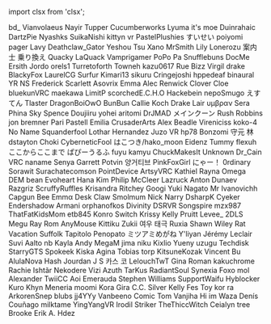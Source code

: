 ﻿import clsx from 'clsx';


<!-- Reminder that not only HTML chars have to be escaped, MDX chars also need to be (such as a space followed by an underscore). -->
<Patronelt k="5" ias="1" sp="1" >bd&#0095;</Patronelt> <Patronelt k="3" ias="1" sp="1" >Vianvolaeus</Patronelt> <Patronelt k="3" ias="1" sp="1" >Nayir</Patronelt> <Patronelt k="3" ias="1" sp="1" >Tupper</Patronelt> <Patronelt k="3" ias="1" sp="1" >Cucumberworks</Patronelt> 
<Patronelt k="2" ias="1" sp="1" >Lyuma</Patronelt> <Patronelt k="2" ias="1" sp="1" >it&#0039;s moe</Patronelt> <Patronelt k="2" ias="1" sp="1" >Duinrahaic</Patronelt> <Patronelt k="2" ias="1" sp="1" >DartzPie</Patronelt> <Patronelt k="2" ias="1" sp="1" >Nyashks</Patronelt> 
<Patronelt k="2" ias="1" sp="1" >SuikaNishi</Patronelt> <Patronelt k="2" ias="1" sp="1" >kittyn vr</Patronelt> <Patronelt k="2" ias="1" sp="1" >PastelPlushies</Patronelt> <Patronelt k="2" ias="1" sp="1" >すいせい</Patronelt> <Patronelt k="2" ias="1" sp="1" >poiyomi</Patronelt> 
<Patronelt k="2" ias="1" sp="1" >pager</Patronelt> <Patronelt k="2" ias="1" sp="1" >Lavy</Patronelt> <Patronelt k="2" ias="1" sp="1" >Deathclaw&#0095;Gator</Patronelt> <Patronelt k="2" ias="1" sp="1" >Yeshou</Patronelt> <Patronelt k="2" ias="1" sp="1" >Tsu</Patronelt> 
<Patronelt k="2" ias="1" sp="1" >Xano</Patronelt> <Patronelt k="2" ias="1" sp="1" >MrSmith</Patronelt> <Patronelt k="2" ias="1" sp="1" >Lily</Patronelt> <Patronelt k="2" ias="1" sp="1" >Lonerozu</Patronelt> <Patronelt k="2" ias="1" sp="0" >案内士 乗り換え</Patronelt> 
<Patronelt k="2" ias="1" sp="0" >Quacky LaQuack</Patronelt> <Patronelt k="2" ias="1" sp="0" >Vamprigamer</Patronelt> <Patronelt k="2" ias="1" sp="0" >PoPo Pa</Patronelt> <Patronelt k="2" ias="1" sp="0" >Snufflebuns</Patronelt> <Patronelt k="2" ias="1" sp="0" >DocMe</Patronelt> 
<Patronelt k="2" ias="1" sp="0" >Ersith</Patronelt> <Patronelt k="0" ias="1" sp="1" >Jordo</Patronelt> <Patronelt k="0" ias="0" sp="1" >orels1</Patronelt> <Patronelt k="0" ias="1" sp="1" >Turretoforth</Patronelt> <Patronelt k="0" ias="1" sp="1" >Towneh</Patronelt> 
<Patronelt k="0" ias="0" sp="1" >kazu0617</Patronelt> <Patronelt k="0" ias="0" sp="1" >Rue</Patronelt> <Patronelt k="0" ias="1" sp="1" >Bizz</Patronelt> <Patronelt k="0" ias="1" sp="1" >Virgil drake</Patronelt> <Patronelt k="0" ias="0" sp="1" >BlackyFox</Patronelt> 
<Patronelt k="0" ias="0" sp="1" >LaurelCG</Patronelt> <Patronelt k="0" ias="1" sp="1" >Surfur</Patronelt> <Patronelt k="0" ias="1" sp="1" >Kimari13</Patronelt> <Patronelt k="0" ias="1" sp="1" >sikuru</Patronelt> <Patronelt k="0" ias="1" sp="1" >Cringejoshi</Patronelt> 
<Patronelt k="0" ias="1" sp="1" >hppedeaf</Patronelt> <Patronelt k="0" ias="1" sp="1" >binaural</Patronelt> <Patronelt k="0" ias="0" sp="1" >YR NS</Patronelt> <Patronelt k="0" ias="1" sp="1" >Frederick</Patronelt> <Patronelt k="0" ias="1" sp="1" >Scarlett</Patronelt> 
<Patronelt k="0" ias="1" sp="1" >Asovrix</Patronelt> <Patronelt k="0" ias="1" sp="1" >Emma</Patronelt> <Patronelt k="0" ias="1" sp="1" >Alec Renwick</Patronelt> <Patronelt k="0" ias="1" sp="1" >Clover Cloe</Patronelt> <Patronelt k="0" ias="1" sp="1" >bluekunVRC</Patronelt> 
<Patronelt k="0" ias="0" sp="1" >maekawa</Patronelt> <Patronelt k="0" ias="1" sp="1" >LimitP</Patronelt> <Patronelt k="0" ias="0" sp="1" >scorchedE&#0046;C&#0046;H&#0046;O</Patronelt> <Patronelt k="0" ias="1" sp="1" >Hackebein</Patronelt> <Patronelt k="0" ias="1" sp="1" >nepoSmugo</Patronelt> 
<Patronelt k="0" ias="1" sp="1" >えすてん</Patronelt> <Patronelt k="0" ias="0" sp="1" >Tlaster</Patronelt> <Patronelt k="0" ias="1" sp="1" >DragonBoiOwO</Patronelt> <Patronelt k="0" ias="1" sp="1" >BunBun</Patronelt> <Patronelt k="0" ias="1" sp="1" >Callie Koch</Patronelt> 
<Patronelt k="0" ias="1" sp="1" >Drake Lair</Patronelt> <Patronelt k="0" ias="1" sp="1" >υμβραν</Patronelt> <Patronelt k="0" ias="1" sp="1" >Sera Phina</Patronelt> <Patronelt k="0" ias="0" sp="1" >Sky Spence</Patronelt> <Patronelt k="0" ias="1" sp="1" >Doujiiru</Patronelt> 
<Patronelt k="0" ias="1" sp="1" >yohei aritomi</Patronelt> <Patronelt k="0" ias="1" sp="1" >DrJMAD</Patronelt> <Patronelt k="0" ias="0" sp="1" >メインクーン</Patronelt> <Patronelt k="0" ias="1" sp="1" >Rush Robbins</Patronelt> <Patronelt k="0" ias="1" sp="1" >jon bremner</Patronelt> 
<Patronelt k="0" ias="1" sp="1" >Pari</Patronelt> <Patronelt k="0" ias="1" sp="1" >Pastell Emilia</Patronelt> <Patronelt k="0" ias="1" sp="1" >CrusaderArts</Patronelt> <Patronelt k="0" ias="1" sp="1" >Alex Beadle</Patronelt> <Patronelt k="0" ias="1" sp="1" >Vireniciss</Patronelt> 
<Patronelt k="0" ias="1" sp="1" >koko&#0045;4</Patronelt> <Patronelt k="0" ias="1" sp="1" >No Name</Patronelt> <Patronelt k="0" ias="1" sp="1" >Squanderfool</Patronelt> <Patronelt k="0" ias="1" sp="1" >Lothar Hernandez</Patronelt> <Patronelt k="0" ias="1" sp="1" >Juzo VR</Patronelt> 
<Patronelt k="0" ias="1" sp="1" >hp78</Patronelt> <Patronelt k="0" ias="1" sp="1" >Bonzomi</Patronelt> <Patronelt k="0" ias="1" sp="1" >守元 林</Patronelt> <Patronelt k="0" ias="1" sp="1" >dstayton</Patronelt> <Patronelt k="0" ias="1" sp="1" >Choki</Patronelt> 
<Patronelt k="0" ias="0" sp="1" >CyberneticFool</Patronelt> <Patronelt k="0" ias="1" sp="1" >はこつき&#0047;hako&#0095;moon</Patronelt> <Patronelt k="0" ias="1" sp="1" >Eidenz</Patronelt> <Patronelt k="0" ias="1" sp="1" >Tummy</Patronelt> <Patronelt k="0" ias="0" sp="1" >flexuh</Patronelt> 
<Patronelt k="0" ias="1" sp="1" >ここからここまで</Patronelt> <Patronelt k="0" ias="0" sp="1" >ぱぴーうるふ</Patronelt> <Patronelt k="0" ias="1" sp="1" >fuyu</Patronelt> <Patronelt k="0" ias="1" sp="1" >kamyu</Patronelt> <Patronelt k="0" ias="1" sp="1" >ChuckMakesIt</Patronelt> 
<Patronelt k="0" ias="1" sp="1" >Unknown</Patronelt> <Patronelt k="0" ias="1" sp="1" >Dr&#0095;Cain</Patronelt> <Patronelt k="0" ias="1" sp="1" >VRC naname</Patronelt> <Patronelt k="0" ias="1" sp="1" >Senya</Patronelt> <Patronelt k="0" ias="1" sp="1" >Garrett Potvin</Patronelt> 
<Patronelt k="0" ias="1" sp="1" >양거티브</Patronelt> <Patronelt k="0" ias="1" sp="1" >PinkFoxGirl</Patronelt> <Patronelt k="0" ias="1" sp="1" >にゃー！</Patronelt> <Patronelt k="0" ias="1" sp="1" >0rdinary</Patronelt> <Patronelt k="0" ias="0" sp="1" >Sorawit Surachatecomson</Patronelt> 
<Patronelt k="0" ias="1" sp="1" >PointDevice</Patronelt> <Patronelt k="0" ias="1" sp="1" >ArtsyVRC</Patronelt> <Patronelt k="0" ias="1" sp="1" >Kathiel Rayna</Patronelt> <Patronelt k="0" ias="1" sp="1" >Omega</Patronelt> <Patronelt k="0" ias="1" sp="1" >DEM bean</Patronelt> 
<Patronelt k="0" ias="1" sp="1" >Evoheart</Patronelt> <Patronelt k="0" ias="1" sp="1" >Hana Kim</Patronelt> <Patronelt k="0" ias="1" sp="1" >Philip McCleer</Patronelt> <Patronelt k="0" ias="0" sp="1" >Lazruck</Patronelt> <Patronelt k="0" ias="1" sp="1" >Anton Dunaev</Patronelt> 
<Patronelt k="0" ias="0" sp="1" >Razgriz</Patronelt> <Patronelt k="0" ias="1" sp="1" >ScruffyRuffles</Patronelt> <Patronelt k="0" ias="1" sp="1" >Krisandra Ritchey</Patronelt> <Patronelt k="0" ias="1" sp="1" >Googi</Patronelt> <Patronelt k="0" ias="1" sp="1" >Yuki Nagato</Patronelt> 
<Patronelt k="0" ias="0" sp="1" >Mr Ivanovichh</Patronelt> <Patronelt k="0" ias="1" sp="1" >Capgun</Patronelt> <Patronelt k="0" ias="1" sp="1" >Bee</Patronelt> <Patronelt k="0" ias="0" sp="1" >Emmα</Patronelt> <Patronelt k="0" ias="0" sp="1" >Desk Claw</Patronelt> 
<Patronelt k="0" ias="1" sp="1" >Smolmum</Patronelt> <Patronelt k="0" ias="0" sp="1" >Nick</Patronelt> <Patronelt k="0" ias="1" sp="1" >Narry</Patronelt> <Patronelt k="0" ias="1" sp="1" >DsharpK</Patronelt> <Patronelt k="0" ias="1" sp="1" >Cyeker</Patronelt> 
<Patronelt k="0" ias="1" sp="1" >Endershadow</Patronelt> <Patronelt k="0" ias="0" sp="1" >Armani</Patronelt> <Patronelt k="0" ias="1" sp="1" >orphanofkos</Patronelt> <Patronelt k="0" ias="1" sp="1" >Divinity</Patronelt> <Patronelt k="0" ias="1" sp="1" >DSRVR</Patronelt> 
<Patronelt k="0" ias="1" sp="1" >Songspire</Patronelt> <Patronelt k="0" ias="0" sp="1" >mzx987</Patronelt> <Patronelt k="0" ias="0" sp="1" >ThatFatKidsMom</Patronelt> <Patronelt k="0" ias="1" sp="1" >etb845</Patronelt> <Patronelt k="0" ias="0" sp="1" >Konro</Patronelt> 
<Patronelt k="0" ias="0" sp="1" >Switch</Patronelt> <Patronelt k="0" ias="1" sp="1" >Krissy</Patronelt> <Patronelt k="0" ias="1" sp="1" >Kelly Pruitt</Patronelt> <Patronelt k="0" ias="1" sp="1" >Levee&#0095;</Patronelt> <Patronelt k="0" ias="1" sp="1" >2DLS</Patronelt> 
<Patronelt k="0" ias="1" sp="1" >Megu</Patronelt> <Patronelt k="0" ias="1" sp="1" >Ray Rom</Patronelt> <Patronelt k="0" ias="1" sp="1" >AnyMouse</Patronelt> <Patronelt k="0" ias="1" sp="1" >Kittiku</Patronelt> <Patronelt k="0" ias="1" sp="1" >Zukii</Patronelt> 
<Patronelt k="0" ias="1" sp="1" >여우 태극</Patronelt> <Patronelt k="0" ias="0" sp="1" >Ruxia</Patronelt> <Patronelt k="0" ias="1" sp="1" >Shawn Wiley</Patronelt> <Patronelt k="0" ias="0" sp="1" >Rat Vacation</Patronelt> <Patronelt k="0" ias="1" sp="1" >Suffolk</Patronelt> 
<Patronelt k="0" ias="1" sp="1" >Tapitolo Penopato</Patronelt> <Patronelt k="0" ias="0" sp="1" >ミツアミめがね</Patronelt> <Patronelt k="0" ias="1" sp="1" >Y&#0039;liyan</Patronelt> <Patronelt k="0" ias="1" sp="1" >Jérémy Leclair</Patronelt> <Patronelt k="0" ias="1" sp="1" >Suvi Aalto</Patronelt> 
<Patronelt k="0" ias="0" sp="1" >nb</Patronelt> <Patronelt k="0" ias="0" sp="1" >Kayla</Patronelt> <Patronelt k="0" ias="1" sp="1" >Andy</Patronelt> <Patronelt k="0" ias="1" sp="1" >MegaM</Patronelt> <Patronelt k="0" ias="1" sp="1" >jima niku</Patronelt> 
<Patronelt k="0" ias="1" sp="1" >Kixlio Yueny</Patronelt> <Patronelt k="0" ias="1" sp="1" >uzugu</Patronelt> <Patronelt k="0" ias="1" sp="1" >Techdisk</Patronelt> <Patronelt k="0" ias="1" sp="1" >StarryGTS</Patronelt> <Patronelt k="0" ias="1" sp="1" >Spokeek</Patronelt> 
<Patronelt k="0" ias="0" sp="1" >Kiska Agina</Patronelt> <Patronelt k="0" ias="1" sp="1" >Tobias torp</Patronelt> <Patronelt k="0" ias="1" sp="1" >KitsuneKozak</Patronelt> <Patronelt k="0" ias="1" sp="1" >Vincent Bu</Patronelt> <Patronelt k="0" ias="1" sp="1" >AlulaNova</Patronelt> 
<Patronelt k="0" ias="1" sp="1" >Hash Jourdan</Patronelt> <Patronelt k="0" ias="1" sp="1" >J S</Patronelt> <Patronelt k="0" ias="0" sp="1" >카스 코</Patronelt> <Patronelt k="0" ias="1" sp="1" >LelouchTwT</Patronelt> <Patronelt k="0" ias="1" sp="1" >Gina Roman</Patronelt> 
<Patronelt k="0" ias="1" sp="1" >kakuchrome</Patronelt> <Patronelt k="0" ias="1" sp="1" >Rachie</Patronelt> <Patronelt k="0" ias="1" sp="1" >Ishtãr</Patronelt> <Patronelt k="0" ias="0" sp="1" >Nekodere</Patronelt> <Patronelt k="0" ias="1" sp="1" >Vizi</Patronelt> 
<Patronelt k="0" ias="1" sp="1" >Azuth</Patronelt> <Patronelt k="0" ias="1" sp="1" >TarKus</Patronelt> <Patronelt k="0" ias="1" sp="1" >RadiantSoul</Patronelt> <Patronelt k="0" ias="1" sp="1" >Synexia Foxo</Patronelt> <Patronelt k="0" ias="1" sp="1" >mol</Patronelt> 
<Patronelt k="0" ias="0" sp="1" >Alexander</Patronelt> <Patronelt k="0" ias="1" sp="1" >TwiiCC</Patronelt> <Patronelt k="0" ias="1" sp="1" >Aoi Emerauda</Patronelt> <Patronelt k="0" ias="1" sp="1" >Stephen Williams</Patronelt> <Patronelt k="0" ias="1" sp="1" >SupportWaifu</Patronelt> 
<Patronelt k="0" ias="1" sp="1" >Hyblocker</Patronelt> <Patronelt k="0" ias="0" sp="1" >Kuro</Patronelt> <Patronelt k="0" ias="1" sp="1" >Khyn</Patronelt> <Patronelt k="0" ias="0" sp="1" >Meneria</Patronelt> <Patronelt k="0" ias="1" sp="1" >moomi</Patronelt> 
<Patronelt k="0" ias="1" sp="1" >Kora Gira</Patronelt> <Patronelt k="0" ias="1" sp="1" >C&#0046;C&#0046; Silver</Patronelt> <Patronelt k="0" ias="1" sp="1" >Kelly</Patronelt> <Patronelt k="0" ias="1" sp="1" >Fes Toy</Patronelt> <Patronelt k="0" ias="1" sp="1" >kor ra</Patronelt> 
<Patronelt k="0" ias="1" sp="1" >ArkorenSnep</Patronelt> <Patronelt k="0" ias="0" sp="1" >blubs</Patronelt> <Patronelt k="0" ias="1" sp="1" >jj4YYy</Patronelt> <Patronelt k="0" ias="1" sp="1" >Vanbeeno</Patronelt> <Patronelt k="0" ias="1" sp="1" >Comic Tom</Patronelt> 
<Patronelt k="0" ias="1" sp="1" >Vanjiha</Patronelt> <Patronelt k="0" ias="1" sp="1" >Hi im Waza</Patronelt> <Patronelt k="0" ias="0" sp="1" >Denís Couñago</Patronelt> <Patronelt k="0" ias="0" sp="1" >milktame</Patronelt> <Patronelt k="0" ias="0" sp="1" >YingYangVR</Patronelt> 
<Patronelt k="0" ias="1" sp="1" >Irodil Striker</Patronelt> <Patronelt k="0" ias="1" sp="1" >TheThiccWitch</Patronelt> <Patronelt k="0" ias="0" sp="1" >Ceialyn</Patronelt> <Patronelt k="0" ias="0" sp="1" >tree</Patronelt> <Patronelt k="0" ias="1" sp="1" >Brooke</Patronelt> 
<Patronelt k="0" ias="0" sp="1" >Erik A&#0046; Hdez</Patronelt> 